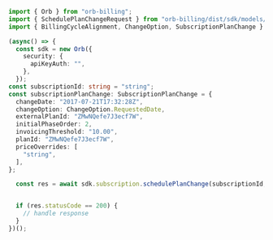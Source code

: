 ```typescript SchedulePlanChange.ts
import { Orb } from "orb-billing";
import { SchedulePlanChangeRequest } from "orb-billing/dist/sdk/models/operations";
import { BillingCycleAlignment, ChangeOption, SubscriptionPlanChange } from "orb-billing/dist/sdk/models/shared";

(async() => {
  const sdk = new Orb({
    security: {
      apiKeyAuth: "",
    },
  });
const subscriptionId: string = "string";
const subscriptionPlanChange: SubscriptionPlanChange = {
  changeDate: "2017-07-21T17:32:28Z",
  changeOption: ChangeOption.RequestedDate,
  externalPlanId: "ZMwNQefe7J3ecf7W",
  initialPhaseOrder: 2,
  invoicingThreshold: "10.00",
  planId: "ZMwNQefe7J3ecf7W",
  priceOverrides: [
    "string",
  ],
};

  const res = await sdk.subscription.schedulePlanChange(subscriptionId, subscriptionPlanChange);


  if (res.statusCode == 200) {
    // handle response
  }
})();
```
